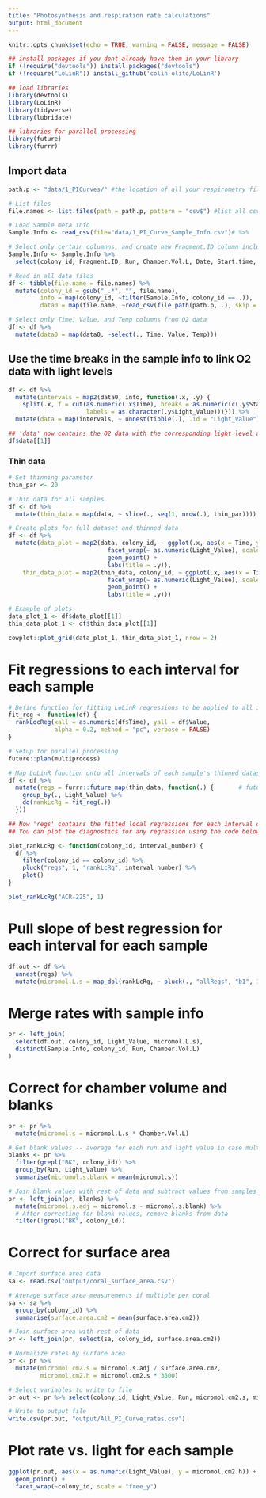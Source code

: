 ```yaml
---
title: "Photosynthesis and respiration rate calculations"
output: html_document
---
```


```r
knitr::opts_chunk$set(echo = TRUE, warning = FALSE, message = FALSE)

## install packages if you dont already have them in your library
if (!require("devtools")) install.packages("devtools")
if (!require("LoLinR")) install_github('colin-olito/LoLinR') 

## load libraries
library(devtools)
library(LoLinR)
library(tidyverse)
library(lubridate)

## libraries for parallel processing
library(future)
library(furrr)
```

## Import data
```r
path.p <- "data/1_PICurves/" #the location of all your respirometry files 

# List files
file.names <- list.files(path = path.p, pattern = "csv$") #list all csv file names in the folder

# Load Sample meta info
Sample.Info <- read_csv(file="data/1_PI_Curve_Sample_Info.csv")# %>%

# Select only certain columnns, and create new Fragment.ID column including Light Level
Sample.Info <- Sample.Info %>%
  select(colony_id, Fragment.ID, Run, Chamber.Vol.L, Date, Start.time, Stop.time, Light_Value)

# Read in all data files
df <- tibble(file.name = file.names) %>%
  mutate(colony_id = gsub("_.*", "", file.name),                              # Get colony_id from filename
         info = map(colony_id, ~filter(Sample.Info, colony_id == .)),         # Get associated sample info
         data0 = map(file.name, ~read_csv(file.path(path.p, .), skip = 1)))    # Get associated O2 data

# Select only Time, Value, and Temp columns from O2 data
df <- df %>%
  mutate(data0 = map(data0, ~select(., Time, Value, Temp)))    
```

## Use the time breaks in the sample info to link O2 data with light levels
```r
df <- df %>%
  mutate(intervals = map2(data0, info, function(.x, .y) {
    split(.x, f = cut(as.numeric(.x$Time), breaks = as.numeric(c(.y$Start.time, last(.y$Stop.time))),
                      labels = as.character(.y$Light_Value)))})) %>%
  mutate(data = map(intervals, ~ unnest(tibble(.), .id = "Light_Value")))

## 'data' now contains the O2 data with the corresponding light level as another column
df$data[[1]]
```

### Thin data
```r
# Set thinning parameter
thin_par <- 20

# Thin data for all samples
df <- df %>%
  mutate(thin_data = map(data, ~ slice(., seq(1, nrow(.), thin_par))))

# Create plots for full dataset and thinned data
df <- df %>%
  mutate(data_plot = map2(data, colony_id, ~ ggplot(.x, aes(x = Time, y = Value)) + 
                            facet_wrap(~ as.numeric(Light_Value), scales = "free") +
                            geom_point() +
                            labs(title = .y)),
    thin_data_plot = map2(thin_data, colony_id, ~ ggplot(.x, aes(x = Time, y = Value)) + 
                            facet_wrap(~ as.numeric(Light_Value), scales = "free") +
                            geom_point() +
                            labs(title = .y)))

# Example of plots
data_plot_1 <- df$data_plot[[1]]
thin_data_plot_1 <- df$thin_data_plot[[1]]

cowplot::plot_grid(data_plot_1, thin_data_plot_1, nrow = 2)
```

# Fit regressions to each interval for each sample
```r
# Define function for fitting LoLinR regressions to be applied to all intervals for all samples
fit_reg <- function(df) {
  rankLocReg(xall = as.numeric(df$Time), yall = df$Value, 
             alpha = 0.2, method = "pc", verbose = FALSE)
}

# Setup for parallel processing
future::plan(multiprocess)

# Map LoLinR function onto all intervals of each sample's thinned dataset
df <- df %>%
  mutate(regs = furrr::future_map(thin_data, function(.) {       # future_map executes function in parallel
    group_by(., Light_Value) %>%
    do(rankLcRg = fit_reg(.))
  }))

## Now 'regs' contains the fitted local regressions for each interval of each sample's thinned dataset
## You can plot the diagnostics for any regression using the code below, specifying a sample colony_id and the number of the light curve interval:

plot_rankLcRg <- function(colony_id, interval_number) {
  df %>%
    filter(colony_id == colony_id) %>%
    pluck("regs", 1, "rankLcRg", interval_number) %>%
    plot()
}

plot_rankLcRg("ACR-225", 1)
```

# Pull slope of best regression for each interval for each sample
```r
df.out <- df %>% 
  unnest(regs) %>%
  mutate(micromol.L.s = map_dbl(rankLcRg, ~ pluck(., "allRegs", "b1", 1)))
```

# Merge rates with sample info
```r
pr <- left_join(
  select(df.out, colony_id, Light_Value, micromol.L.s),
  distinct(Sample.Info, colony_id, Run, Chamber.Vol.L)
)
```

# Correct for chamber volume and blanks
```r
pr <- pr %>%
  mutate(micromol.s = micromol.L.s * Chamber.Vol.L)

# Get blank values -- average for each run and light value in case multiple blanks
blanks <- pr %>%
  filter(grepl("BK", colony_id)) %>%
  group_by(Run, Light_Value) %>%
  summarise(micromol.s.blank = mean(micromol.s))

# Join blank values with rest of data and subtract values from samples for same run and light value
pr <- left_join(pr, blanks) %>%
  mutate(micromol.s.adj = micromol.s - micromol.s.blank) %>%
  # After correcting for blank values, remove blanks from data
  filter(!grepl("BK", colony_id))
```

# Correct for surface area
```r
# Import surface area data
sa <- read.csv("output/coral_surface_area.csv")

# Average surface area measurements if multiple per coral
sa <- sa %>%
  group_by(colony_id) %>%
  summarise(surface.area.cm2 = mean(surface.area.cm2))

# Join surface area with rest of data
pr <- left_join(pr, select(sa, colony_id, surface.area.cm2))

# Normalize rates by surface area
pr <- pr %>%
  mutate(micromol.cm2.s = micromol.s.adj / surface.area.cm2,
         micromol.cm2.h = micromol.cm2.s * 3600)

# Select variables to write to file
pr.out <- pr %>% select(colony_id, Light_Value, Run, micromol.cm2.s, micromol.cm2.h)

# Write to output file
write.csv(pr.out, "output/All_PI_Curve_rates.csv")
```

# Plot rate vs. light for each sample
```r
ggplot(pr.out, aes(x = as.numeric(Light_Value), y = micromol.cm2.h)) +
  geom_point() +
  facet_wrap(~colony_id, scale = "free_y")
```
